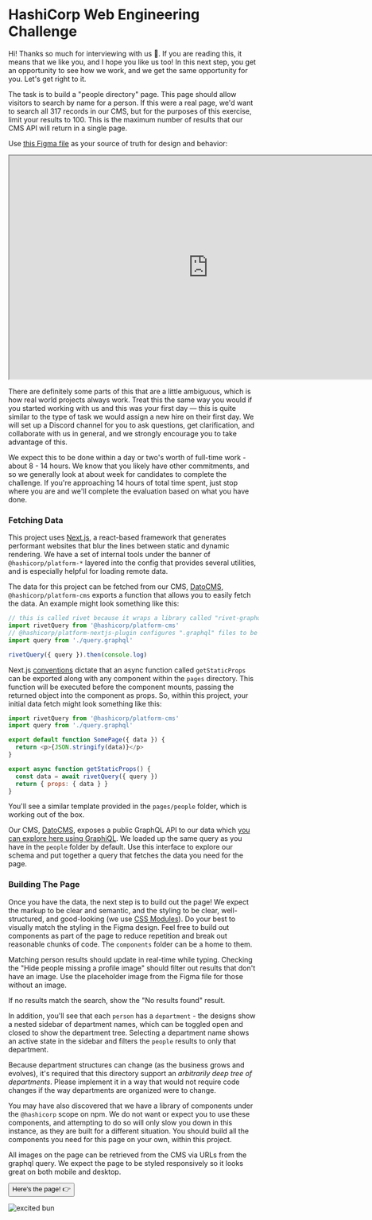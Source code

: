 # HashiCorp Web Engineering Challenge

Hi! Thanks so much for interviewing with us 💖. If you are reading this, it means that we like you, and I hope you like us too! In this next step, you get an opportunity to see how we work, and we get the same opportunity for you. Let's get right to it.

The task is to build a "people directory" page. This page should allow visitors to search by name for a person. If this were a real page, we'd want to search all 317 records in our CMS, but for the purposes of this exercise, limit your results to 100. This is the maximum number of results that our CMS API will return in a single page.

Use [this Figma file](https://www.figma.com/file/xGicP4qkXbMhte4LAYxC4X/Untitled?node-id=0%3A1) as your source of truth for design and behavior:

<iframe
  width="800"
  height="450"
  src="https://www.figma.com/embed?embed_host=share&url=https%3A%2F%2Fwww.figma.com%2Ffile%2FxGicP4qkXbMhte4LAYxC4X%2FUntitled%3Fnode-id%3D0%253A1"
  allowFullScreen
></iframe>

There are definitely some parts of this that are a little ambiguous, which is how real world projects always work. Treat this the same way you would if you started working with us and this was your first day — this is quite similar to the type of task we would assign a new hire on their first day. We will set up a Discord channel for you to ask questions, get clarification, and collaborate with us in general, and we strongly encourage you to take advantage of this.

We expect this to be done within a day or two's worth of full-time work - about 8 - 14 hours. We know that you likely have other commitments, and so we generally look at about week for candidates to complete the challenge. If you're approaching 14 hours of total time spent, just stop where you are and we'll complete the evaluation based on what you have done.

### Fetching Data

This project uses [Next.js](https://nextjs.org), a react-based framework that generates performant websites that blur the lines between static and dynamic rendering. We have a set of internal tools under the banner of `@hashicorp/platform-*` layered into the config that provides several utilities, and is especially helpful for loading remote data.

The data for this project can be fetched from our CMS, [DatoCMS](https://www.datocms.com/), `@hashicorp/platform-cms` exports a function that allows you to easily fetch the data. An example might look something like this:

```jsx
// this is called rivet because it wraps a library called "rivet-graphql"
import rivetQuery from '@hashicorp/platform-cms'
// @hashicorp/platform-nextjs-plugin configures ".graphql" files to be imported as plain text
import query from './query.graphql'

rivetQuery({ query }).then(console.log)
```

Next.js [conventions](https://nextjs.org/learn/basics/fetching-data-for-pages) dictate that an async function called `getStaticProps` can be exported along with any component within the `pages` directory. This function will be executed before the component mounts, passing the returned object into the component as props. So, within this project, your initial data fetch might look something like this:

```js
import rivetQuery from '@hashicorp/platform-cms'
import query from './query.graphql'

export default function SomePage({ data }) {
  return <p>{JSON.stringify(data)}</p>
}

export async function getStaticProps() {
  const data = await rivetQuery({ query })
  return { props: { data } }
}
```

You'll see a similar template provided in the `pages/people` folder, which is working out of the box.

Our CMS, [DatoCMS](https://www.datocms.com/), exposes a public GraphQL API to our data which [you can explore here using GraphiQL](https://cda-explorer.datocms.com/?apitoken=dc45ff8c8b27dd22a7c24aaaf8aa75&query=query%20%7B%0A%20%20allDepartments%28first%3A%20100%29%20%7B%0A%20%20%20%20name%0A%20%20%20%20parent%20%7B%0A%20%20%20%20%20%20id%0A%20%20%20%20%7D%0A%20%20%7D%0A%20%20%0A%20%20allPeople%28first%3A%20100%29%20%7B%0A%20%20%20%20name%0A%20%20%20%20avatar%20%7B%0A%20%20%20%20%20%20url%0A%20%20%20%20%7D%0A%20%20%20%20department%20%7B%0A%20%20%20%20%20%20name%0A%20%20%20%20%7D%0A%20%20%7D%0A%7D). We loaded up the same query as you have in the `people` folder by default. Use this interface to explore our schema and put together a query that fetches the data you need for the page.

### Building The Page

Once you have the data, the next step is to build out the page! We expect the markup to be clear and semantic, and the styling to be clear, well-structured, and good-looking (we use [CSS Modules](https://nextjs.org/docs/basic-features/built-in-css-support#adding-component-level-css)). Do your best to visually match the styling in the Figma design. Feel free to build out components as part of the page to reduce repetition and break out reasonable chunks of code. The `components` folder can be a home to them.

Matching person results should update in real-time while typing. Checking the "Hide people missing a profile image" should filter out results that don't have an image. Use the placeholder image from the Figma file for those without an image.

If no results match the search, show the "No results found" result.

In addition, you'll see that each `person` has a `department` - the designs show a nested sidebar of department names, which can be toggled open and closed to show the department tree. Selecting a department name shows an active state in the sidebar and filters the `people` results to only that department.

Because department structures can change (as the business grows and evolves), it's required that this directory support an _arbitrarily deep tree of departments_. Please implement it in a way that would not require code changes if the way departments are organized were to change.

You may have also discovered that we have a library of components under the `@hashicorp` scope on npm. We do not want or expect you to use these components, and attempting to do so will only slow you down in this instance, as they are built for a different situation. You should build all the components you need for this page on your own, within this project.

All images on the page can be retrieved from the CMS via URLs from the graphql query. We expect the page to be styled responsively so it looks great on both mobile and desktop.

<Button href="/people">Here's the page! 👉</Button>

![excited bun](https://media.giphy.com/media/cMnt7i2RykmpW/giphy.gif)
